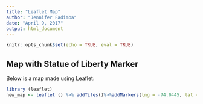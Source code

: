 ```yaml
---
title: "Leaflet Map"
author: "Jennifer Fadimba"
date: "April 9, 2017"
output: html_document
---
```


```r
knitr::opts_chunk$set(echo = TRUE, eval = TRUE)
```

## Map with Statue of Liberty Marker

Below is a map made using Leaflet:

```r
library (leaflet)
new_map <- leaflet () %>% addTiles()%>%addMarkers(lng = -74.0445, lat = 40.6892, popup = "The Statue of Liberty")
```


